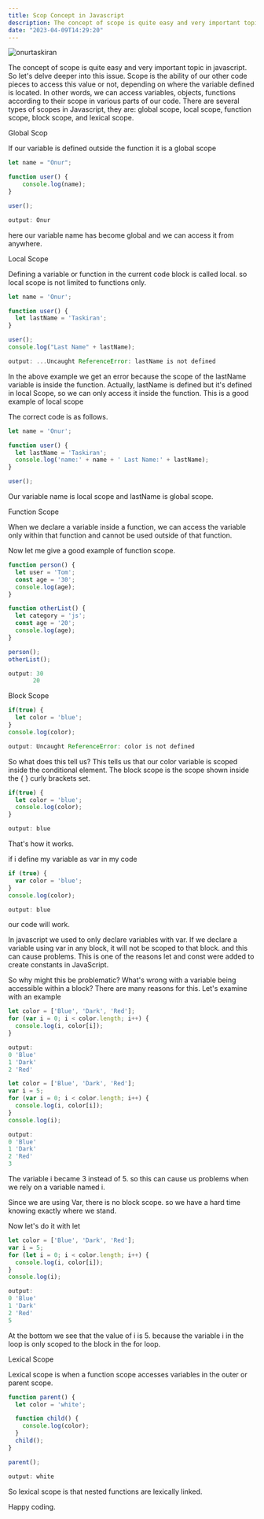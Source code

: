```yaml
---
title: Scop Concept in Javascript
description: The concept of scope is quite easy and very important topic in javascript. So let's delve deeper into this issue. Scope is the ability of our other code pieces to access this value or not
date: "2023-04-09T14:29:20"
---
```


<img className="w-full rounded-xl" src="https://res.cloudinary.com/djfqidbj1/image/upload/v1681040611/gmbcewjxjdgywyilkxfk.jpg" alt="onurtaskiran" />

The concept of scope is quite easy and very important topic in javascript. So let's delve deeper into this issue. Scope is the ability of our other code pieces to access this value or not, depending on where the variable defined is located. In other words, we can access variables, objects, functions according to their scope in various parts of our code. There are several types of scopes in Javascript, they are: global scope, local scope, function scope, block scope, and lexical scope.

Global Scop

If our variable is defined outside the function it is a global scope

```javascript
let name = "Onur";

function user() {
    console.log(name);
}

user();
```
```javascript
output: Onur
```

here our variable name has become global and we can access it from anywhere.

Local Scope

Defining a variable or function in the current code block is called local. so local scope is not limited to functions only.

```javascript
let name = 'Onur';

function user() {
  let lastName = 'Taskiran';
}

user();
console.log("Last Name" + lastName);
```
```javascript
output: ...Uncaught ReferenceError: lastName is not defined
```

In the above example we get an error because the scope of the lastName variable is inside the function. Actually, lastName is defined but it's defined in local Scope, so we can only access it inside the function. This is a good example of local scope

The correct code is as follows.

```javascript
let name = 'Onur';

function user() {
  let lastName = 'Taskiran';
  console.log('name:' + name + ' Last Name:' + lastName);
}

user();
```

Our variable name is local scope and lastName is global scope.

Function Scope

When we declare a variable inside a function, we can access the variable only within that function and cannot be used outside of that function.

Now let me give a good example of function scope.

```javascript
function person() {
  let user = 'Tom';
  const age = '30';
  console.log(age);
}

function otherList() {
  let category = 'js';
  const age = '20';
  console.log(age);
}

person();
otherList();
```
```javascript
output: 30
       20
```

Block Scope

```javascript
if(true) {
  let color = 'blue';
}
console.log(color);
```
```javascript
output: Uncaught ReferenceError: color is not defined
```

So what does this tell us? This tells us that our color variable is scoped inside the conditional element. The block scope is the scope shown inside the { } curly brackets set.

```javascript
if(true) {
  let color = 'blue';
  console.log(color);
}
```
```javascript
output: blue
```

That's how it works.

if i define my variable as var in my code

```javascript
if (true) {
  var color = 'blue';
}
console.log(color);
```
```javascript
output: blue
```

our code will work.

In javascript we used to only declare variables with var. If we declare a variable using var in any block, it will not be scoped to that block. and this can cause problems. This is one of the reasons let and const were added to create constants in JavaScript.

So why might this be problematic? What's wrong with a variable being accessible within a block? There are many reasons for this. Let's examine with an example

```javascript
let color = ['Blue', 'Dark', 'Red'];
for (var i = 0; i < color.length; i++) {
  console.log(i, color[i]);
}
```
```javascript
output: 
0 'Blue'
1 'Dark'
2 'Red'
```
```javascript
let color = ['Blue', 'Dark', 'Red'];
var i = 5;
for (var i = 0; i < color.length; i++) {
  console.log(i, color[i]);
}
console.log(i);
```
```javascript
output: 
0 'Blue'
1 'Dark'
2 'Red'
3
```

The variable i became 3 instead of 5. so this can cause us problems when we rely on a variable named i.

Since we are using Var, there is no block scope. so we have a hard time knowing exactly where we stand.

Now let's do it with let

```javascript
let color = ['Blue', 'Dark', 'Red'];
var i = 5;
for (let i = 0; i < color.length; i++) {
  console.log(i, color[i]);
}
console.log(i);
```
```javascript
output: 
0 'Blue'
1 'Dark'
2 'Red'
5
```
At the bottom we see that the value of i is 5. because the variable i in the loop is only scoped to the block in the for loop.

Lexical Scope

Lexical scope is when a function scope accesses variables in the outer or parent scope.

```javascript
function parent() {
  let color = 'white';

  function child() {
    console.log(color);
  }
  child();
}

parent(); 
```
```javascript
output: white
```

So lexical scope is that nested functions are lexically linked.

Happy coding.